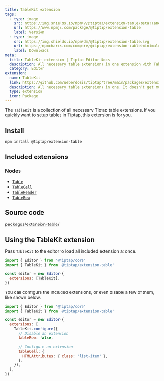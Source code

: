 ```yaml
---
title: TableKit extension
tags:
  - type: image
    src: https://img.shields.io/npm/v/@tiptap/extension-table/beta?label=version
    url: https://www.npmjs.com/package/@tiptap/extension-table
    label: Version
  - type: image
    src: https://img.shields.io/npm/dm/@tiptap/extension-table.svg
    url: https://npmcharts.com/compare/@tiptap/extension-table?minimal=true
    label: Downloads
meta:
  title: TableKit extension | Tiptap Editor Docs
  description: All necessary table extensions in one extension with TableKit. Perfect for quickly setting up tables with Tiptap. More in the docs!
  category: Editor
extension:
  name: TableKit
  link: https://github.com/ueberdosis/tiptap/tree/main/packages/extensions-table
  description: All necessary table extensions in one. It doesn’t get much better than this.
  type: extension
  icon: Package
---
```



The `TableKit` is a collection of all necessary Tiptap table extensions. If you quickly want to setup tables in Tiptap, this extension is for you.

<CodeDemo path="/Nodes/Table" />

## Install

```bash
npm install @tiptap/extension-table
```

## Included extensions

### Nodes

- [`Table`](/editor/extensions/nodes/table)
- [`TableCell`](/editor/extensions/nodes/table-cell)
- [`TableHeader`](/editor/extensions/nodes/table-header)
- [`TableRow`](/editor/extensions/nodes/table-row)

## Source code

[packages/extension-table/](https://github.com/ueberdosis/tiptap/blob/main/packages/extension-table/)

## Using the TableKit extension

Pass `TableKit` to the editor to load all included extension at once.

```js
import { Editor } from '@tiptap/core'
import { TableKit } from '@tiptap/extension-table'

const editor = new Editor({
  extensions: [TableKit],
})
```

You can configure the included extensions, or even disable a few of them, like shown below.

```js
import { Editor } from '@tiptap/core'
import { TableKit } from '@tiptap/extension-table'

const editor = new Editor({
  extensions: [
    TableKit.configure({
      // Disable an extension
      tableRow: false,

      // Configure an extension
      tableCell: {
        HTMLAttributes: { class: 'list-item' },
      },
    }),
  ],
})
```
